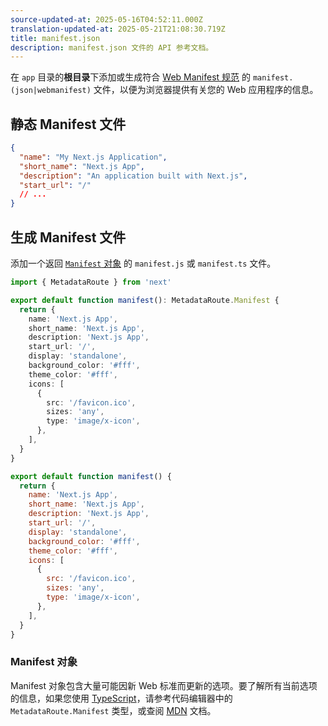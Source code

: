 ```yaml
---
source-updated-at: 2025-05-16T04:52:11.000Z
translation-updated-at: 2025-05-21T21:08:30.719Z
title: manifest.json
description: manifest.json 文件的 API 参考文档。
---
```


在 `app` 目录的**根目录**下添加或生成符合 [Web Manifest 规范](https://developer.mozilla.org/docs/Web/Manifest) 的 `manifest.(json|webmanifest)` 文件，以便为浏览器提供有关您的 Web 应用程序的信息。

## 静态 Manifest 文件

```json filename="app/manifest.json | app/manifest.webmanifest"
{
  "name": "My Next.js Application",
  "short_name": "Next.js App",
  "description": "An application built with Next.js",
  "start_url": "/"
  // ...
}
```

## 生成 Manifest 文件

添加一个返回 [`Manifest` 对象](#manifest-object) 的 `manifest.js` 或 `manifest.ts` 文件。

```ts filename="app/manifest.ts" switcher
import { MetadataRoute } from 'next'

export default function manifest(): MetadataRoute.Manifest {
  return {
    name: 'Next.js App',
    short_name: 'Next.js App',
    description: 'Next.js App',
    start_url: '/',
    display: 'standalone',
    background_color: '#fff',
    theme_color: '#fff',
    icons: [
      {
        src: '/favicon.ico',
        sizes: 'any',
        type: 'image/x-icon',
      },
    ],
  }
}
```

```js filename="app/manifest.js" switcher
export default function manifest() {
  return {
    name: 'Next.js App',
    short_name: 'Next.js App',
    description: 'Next.js App',
    start_url: '/',
    display: 'standalone',
    background_color: '#fff',
    theme_color: '#fff',
    icons: [
      {
        src: '/favicon.ico',
        sizes: 'any',
        type: 'image/x-icon',
      },
    ],
  }
}
```

### Manifest 对象

Manifest 对象包含大量可能因新 Web 标准而更新的选项。要了解所有当前选项的信息，如果您使用 [TypeScript](https://nextjs.org/docs/app/building-your-application/configuring/typescript#typescript-plugin)，请参考代码编辑器中的 `MetadataRoute.Manifest` 类型，或查阅 [MDN](https://developer.mozilla.org/docs/Web/Manifest) 文档。